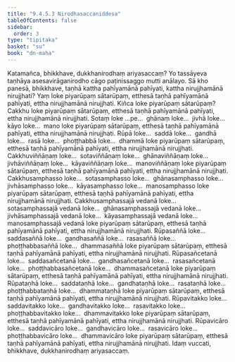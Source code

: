 ```yaml
---
title: "9.4.5.3 Nirodhasaccaniddesa"
tableOfContents: false
sidebar:
  order: 3
type: "tipitaka"
basket: "su"
book: "dn-maha"
---
```



<DynamicBreadcrumb />

<Division number="401" book="dn-maha" bookNo="7" page="247">

<Paragraph number="1061" book="dn-maha">
Katamañca, bhikkhave, dukkhanirodhaṃ ariyasaccaṃ? Yo tassāyeva taṇhāya asesavirāganirodho cāgo paṭinissaggo mutti anālayo.
</Paragraph>

<Paragraph number="1062" book="dn-maha">
Sā kho panesā, bhikkhave, taṇhā kattha pahīyamānā pahīyati, kattha nirujjhamānā nirujjhati? Yaṃ loke piyarūpaṃ sātarūpaṃ, etthesā taṇhā pahīyamānā pahīyati, ettha nirujjhamānā nirujjhati.
</Paragraph>

<Paragraph number="1063" book="dn-maha">
Kiñca loke piyarūpaṃ sātarūpaṃ? Cakkhu loke piyarūpaṃ sātarūpaṃ, etthesā taṇhā pahīyamānā pahīyati, ettha nirujjhamānā nirujjhati. Sotaṃ loke …pe…  ghānaṃ loke…  jivhā loke…  kāyo loke…  mano loke piyarūpaṃ sātarūpaṃ, etthesā taṇhā pahīyamānā pahīyati, ettha nirujjhamānā nirujjhati.
</Paragraph>

<Paragraph number="1064" book="dn-maha">
Rūpā loke…  saddā loke…  gandhā loke…  rasā loke…  phoṭṭhabbā loke…  dhammā loke piyarūpaṃ sātarūpaṃ, etthesā taṇhā pahīyamānā pahīyati, ettha nirujjhamānā nirujjhati.
</Paragraph>

<Paragraph number="1065" book="dn-maha">
Cakkhuviññāṇaṃ loke…  sotaviññāṇaṃ loke…  ghānaviññāṇaṃ loke…  jivhāviññāṇaṃ loke…  kāyaviññāṇaṃ loke…  manoviññāṇaṃ loke piyarūpaṃ sātarūpaṃ, etthesā taṇhā pahīyamānā pahīyati, ettha nirujjhamānā nirujjhati.
</Paragraph>

<Paragraph number="1066" book="dn-maha">
Cakkhusamphasso loke…  sotasamphasso loke…  ghānasamphasso loke…  jivhāsamphasso loke…  kāyasamphasso loke…  manosamphasso loke piyarūpaṃ sātarūpaṃ, etthesā taṇhā pahīyamānā pahīyati, ettha nirujjhamānā nirujjhati.
</Paragraph>

<Paragraph number="1067" book="dn-maha">
Cakkhusamphassajā vedanā loke…  sotasamphassajā vedanā loke…  ghānasamphassajā vedanā loke…  jivhāsamphassajā vedanā loke…  kāyasamphassajā vedanā loke…  manosamphassajā vedanā loke piyarūpaṃ sātarūpaṃ, etthesā taṇhā pahīyamānā pahīyati, ettha nirujjhamānā nirujjhati.
</Paragraph>

<Paragraph number="1068" book="dn-maha">
Rūpasaññā loke…  saddasaññā loke…  gandhasaññā loke…  rasasaññā loke…  phoṭṭhabbasaññā loke…  dhammasaññā loke piyarūpaṃ sātarūpaṃ, etthesā taṇhā pahīyamānā pahīyati, ettha nirujjhamānā nirujjhati.
</Paragraph>

<Paragraph number="1069" book="dn-maha">
Rūpasañcetanā loke…  saddasañcetanā loke…  gandhasañcetanā loke…  rasasañcetanā loke…  phoṭṭhabbasañcetanā loke…  dhammasañcetanā loke piyarūpaṃ sātarūpaṃ, etthesā taṇhā pahīyamānā pahīyati, ettha nirujjhamānā nirujjhati.
</Paragraph>

<Paragraph number="1070" book="dn-maha">
Rūpataṇhā loke…  saddataṇhā loke…  gandhataṇhā loke…  rasataṇhā loke…  phoṭṭhabbataṇhā loke…  dhammataṇhā loke piyarūpaṃ sātarūpaṃ, etthesā taṇhā pahīyamānā pahīyati, ettha nirujjhamānā nirujjhati.
</Paragraph>

<Paragraph number="1071" book="dn-maha">
Rūpavitakko loke…  saddavitakko loke…  gandhavitakko loke…  rasavitakko loke…  phoṭṭhabbavitakko loke…  dhammavitakko loke piyarūpaṃ sātarūpaṃ, etthesā taṇhā pahīyamānā pahīyati, ettha nirujjhamānā nirujjhati.
</Paragraph>

<Paragraph number="1072" book="dn-maha">
Rūpavicāro loke…  saddavicāro loke…  gandhavicāro loke…  rasavicāro loke…  phoṭṭhabbavicāro loke…  dhammavicāro loke piyarūpaṃ sātarūpaṃ, etthesā taṇhā pahīyamānā pahīyati, ettha nirujjhamānā nirujjhati. Idaṃ vuccati, bhikkhave, dukkhanirodhaṃ ariyasaccaṃ.
</Paragraph>
</Division>